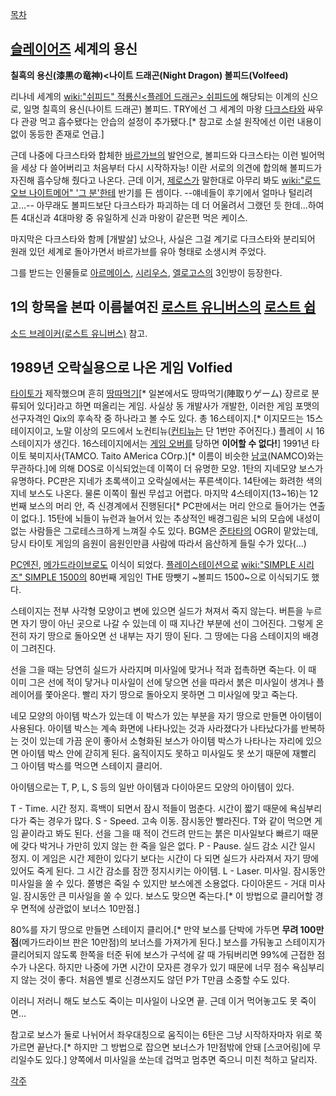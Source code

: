 [[목차]]
== [[슬레이어즈]] 세계의 용신 ==
'''칠흑의 용신(漆黒の竜神)<나이트 드래곤(Night Dragon) 볼피드(Volfeed)'''

리나네 세계의 [[wiki:"쉬피드" 적룡신<플레어 드래곤> 쉬피드]]에 해당되는 이계의 신으로, 일명 칠흑의 용신(나이트 드래곤) 볼피드. TRY에선 그 세계의 마왕 [[다크스타]]와 싸우다 관광 먹고 흡수됐다는 안습의 설정이 추가됐다.[* 참고로 소설 원작에선 이런 내용이 없이 동등한 존재로 언급.]

근데 나중에 다크스타와 합체한 [[바르가브]]의 발언으로, 볼피드와 다크스타는 이런 빌어먹을 세상 다 쓸어버리고 처음부터 다시 시작하자능! 이란 서로의 의견에 합의해 볼피드가 자진해 흡수당해 줬다고 나온다. 근데 이거, [[제로스]]가 말한대로 아무리 봐도 [[wiki:"로드 오브 나이트메어" '그 분']]한테 반기를 든 셈이다. --얘네들이 후기에서 얼마나 털리려고...--
아무래도 볼피드보단 다크스타가 파괴하는 데 더 어울려서 그랬던 듯 한데...하여튼 4대신과 4대마왕 중 유일하게 신과 마왕이 같은편 먹은 케이스.

마지막은 다크스타와 함께 [개발살] 났으나, 사실은 그걸 계기로 다크스타와 분리되어 원래 있던 세계로 돌아가면서 바르가브를 유아 형태로 소생시켜 주었다.

그를 받드는 인물들로 [[아르메이스]], [[시리우스]], [[엘로고스]]의 3인방이 등장한다.

== 1의 항목을 본따 이름붙여진 [[로스트 유니버스]]의 [[로스트 쉽]] ==
[[소드 브레이커(로스트 유니버스)]] 참고.

== 1989년 오락실용으로 나온 게임 Volfied ==
[[타이토]]가 제작했으며 흔히 [[땅따먹기]][* 일본에서도 땅따먹기(陣取りゲーム) 장르로 분류되어 있다]라고 하면 떠올리는 게임. 사실상 동 개발사가 개발한, 이러한 게임 포맷의 선구자격인 Qix의 후속작 중 하나라고 볼 수도 있다. 총 16스테이지.[* 이지모드는 15스테이지이고, 노말 이상의 모드에서 노컨티뉴([[컨티뉴]]는 단 1번만 주어진다.) 플레이 시 16스테이지가 생긴다. 16스테이지에서는 [[게임 오버]]를 당하면 '''이어할 수 없다!'''] 1991년 타이토 북미지사(TAMCO. Taito AMerica COrp.)[* 이름이 비슷한 [[남코]](NAMCO)와는 무관하다.]에 의해 DOS로 이식되었는데 이쪽이 더 유명한 모양. 1탄의 지네모양 보스가 유명하다. PC판은 지네가 초록색이고 오락실에서는 푸른색이다. 14탄에는 화려한 색의 지네 보스도 나온다. 물론 이쪽이 훨씬 무섭고 어렵다.  마지막 4스테이지(13~16)는 12번째 보스의 머리 안, 즉 신경계에서 진행된다[* PC판에서는 머리 안으로 들어가는 연출이 없다.]. 15탄에 뇌들이 뉴런과 늘어서 있는 추상적인 배경그림은 뇌의 모습에 내성이 없는 사람들은 그로테스크하게 느껴질 수도 있다. BGM은 [[준타타]]의 OGR이 맡았는데, 당시 타이토 게임의 음원이 음원인만큼 사람에 따라서 음산하게 들릴 수가 있다(...)

[[PC엔진]], [[메가드라이브]]로도 이식이 되었다. [[플레이스테이션]]으로 [[wiki:"SIMPLE 시리즈" SIMPLE 1500]]의 80번째 게임인 THE 땅뺏기 ~볼피드 1500~으로 이식되기도 했다.

스테이지는 전부 사각형 모양이고 변에 있으면 실드가 쳐져서 죽지 않는다. 버튼을 누르면 자기 땅이 아닌 곳으로 나갈 수 있는데 이 때 지나간 부분에 선이 그어진다. 그렇게 온전히 자기 땅으로 돌아오면 선 내부는 자기 땅이 된다. 그 땅에는 다음 스테이지의 배경이 그려진다.

선을 그을 때는 당연히 실드가 사라지며 미사일에 맞거나 적과 접촉하면 죽는다. 이 때 이미 그은 선에 적이 닿거나 미사일이 선에 닿으면 선을 따라서 붉은 미사일이 생겨나 플레이어를 쫓아온다. 빨리 자기 땅으로 돌아오지 못하면 그 미사일에 맞고 죽는다.

네모 모양의 아이템 박스가 있는데 이 박스가 있는 부분을 자기 땅으로 만들면 아이템이 사용된다. 아이템 박스는 계속 화면에 나타나있는 것과 사라졌다가 나타났다가를 반복하는 것이 있는데 가끔 운이 좋아서 소형화된 보스가 아이템 박스가 나타나는 자리에 있으면 아이템 박스 안에 갇히게 된다. 움직이지도 못하고 미사일도 못 쏘기 때문에 재빨리 그 아이템 박스를 먹으면 스테이지 클리어.

아이템으로는 T, P, L, S 등의 일반 아이템과 다이아몬드 모양의 아이템이 있다.

T - Time. 시간 정지. 흑백이 되면서 잠시 적들이 멈춘다. 시간이 짧기 때문에 욕심부리다가 죽는 경우가 많다.
S - Speed. 고속 이동. 잠시동안 빨라진다. T와 같이 먹으면 게임 끝이라고 봐도 된다. 선을 그을 때 적이 건드려 만드는 붉은 미사일보다 빠르기 때문에 갖다 박거나 가만히 있지 않는 한 죽을 일은 없다.
P - Pause. 실드 감소 시간 일시 정지. 이 게임은 시간 제한이 있다기 보다는 시간이 다 되면 실드가 사라져서 자기 땅에 있어도 죽게 된다. 그 시간 감소를 잠깐 정지시키는 아이템.
L - Laser. 미사일. 잠시동안 미사일을 쏠 수 있다. 쫄병은 죽일 수 있지만 보스에겐 소용없다.
다이아몬드 - 거대 미사일. 잠시동안 큰 미사일을 쏠 수 있다. 보스도 맞으면 죽는다.[* 이 방법으로 클리어할 경우 면적에 상관없이 보너스 10만점.]

80%를 자기 땅으로 만들면 스테이지 클리어.[* 만약 보스를 단박에 가두면 '''무려 100만점'''(메가드라이브 판은 10만점)의 보너스를 가져가게 된다.] 보스를 가둬놓고 스테이지가 클리어되지 않도록 한쪽을 터준 뒤에 보스가 구석에 갈 때 가둬버리면 99%에 근접한 점수가 나온다. 하지만 나중에 가면 시간이 모자른 경우가 있기 때문에 너무 점수 욕심부리지 않는 것이 좋다. 처음엔 별로 신경쓰지도 않던 P가 T만큼 소중할 수도 있다.

이러니 저러니 해도 보스도 죽이는 미사일이 나오면 끝. 근데 이거 먹어놓고도 못 죽이면...

참고로 보스가 둘로 나뉘어서 좌우대칭으로 움직이는 6탄은 그냥 시작하자마자 위로 쭉 가르면 끝난다.[* 하지만 그 방법으로 잡으면 보너스가 1만점밖에 안돼 [스코어링]에 무리일수도 있다.] 양쪽에서 미사일을 쏘는데 겁먹고 멈추면 죽으니 미친 척하고 달리자.

[[각주]]
